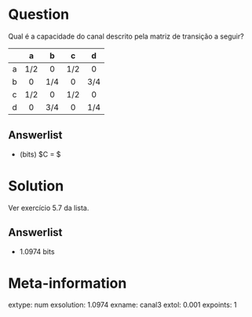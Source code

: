 Question
========

Qual é a capacidade do canal descrito pela matriz de transição a seguir?

|     |  a  |  b  |  c  |  d  |
|:---:|:---:|:---:|:---:|:---:|
|  a  | 1/2 |  0  | 1/2 |  0  |
|  b  |  0  | 1/4 |  0  | 3/4 |
|  c  | 1/2 |  0  | 1/2 |  0  |
|  d  |  0  | 3/4 |  0  | 1/4 |


Answerlist
---------------
* (bits) $C = $

Solution
========
Ver exercício 5.7 da lista.

Answerlist
----------
* 1.0974 bits

Meta-information
================
extype: num
exsolution: 1.0974
exname: canal3
extol: 0.001
expoints: 1


